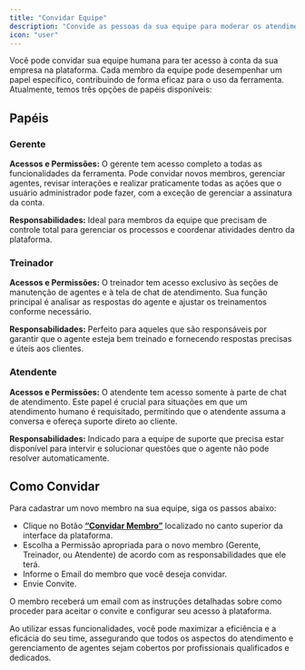 ```yaml
---
title: "Convidar Equipe"
description: "Convide as pessoas da sua equipe para moderar os atendimentos"
icon: "user"
---
```


Você pode convidar sua equipe humana para ter acesso à conta da sua empresa na plataforma. Cada membro da equipe pode desempenhar um papel específico, contribuindo de forma eficaz para o uso da ferramenta. Atualmente, temos três opções de papéis disponíveis:

## Papéis

### Gerente

**Acessos e Permissões:** O gerente tem acesso completo a todas as funcionalidades da ferramenta. Pode convidar novos membros, gerenciar agentes, revisar interações e realizar praticamente todas as ações que o usuário administrador pode fazer, com a exceção de gerenciar a assinatura da conta.

**Responsabilidades:** Ideal para membros da equipe que precisam de controle total para gerenciar os processos e coordenar atividades dentro da plataforma.

### Treinador

**Acessos e Permissões:** O treinador tem acesso exclusivo às seções de manutenção de agentes e à tela de chat de atendimento. Sua função principal é analisar as respostas do agente e ajustar os treinamentos conforme necessário.

**Responsabilidades:** Perfeito para aqueles que são responsáveis por garantir que o agente esteja bem treinado e fornecendo respostas precisas e úteis aos clientes.

### Atendente

**Acessos e Permissões:** O atendente tem acesso somente à parte de chat de atendimento. Este papel é crucial para situações em que um atendimento humano é requisitado, permitindo que o atendente assuma a conversa e ofereça suporte direto ao cliente.

**Responsabilidades:** Indicado para a equipe de suporte que precisa estar disponível para intervir e solucionar questões que o agente não pode resolver automaticamente.

## Como Convidar

Para cadastrar um novo membro na sua equipe, siga os passos abaixo:

- Clique no Botão [**“Convidar Membro”**](https://app.gptmaker.ai/browse/team) localizado no canto superior da interface da plataforma.
- Escolha a Permissão apropriada para o novo membro (Gerente, Treinador, ou Atendente) de acordo com as responsabilidades que ele terá.
- Informe o Email do membro que você deseja convidar.
- Envie Convite.

O membro receberá um email com as instruções detalhadas sobre como proceder para aceitar o convite e configurar seu acesso à plataforma.

Ao utilizar essas funcionalidades, você pode maximizar a eficiência e a eficácia do seu time, assegurando que todos os aspectos do atendimento e gerenciamento de agentes sejam cobertos por profissionais qualificados e dedicados.